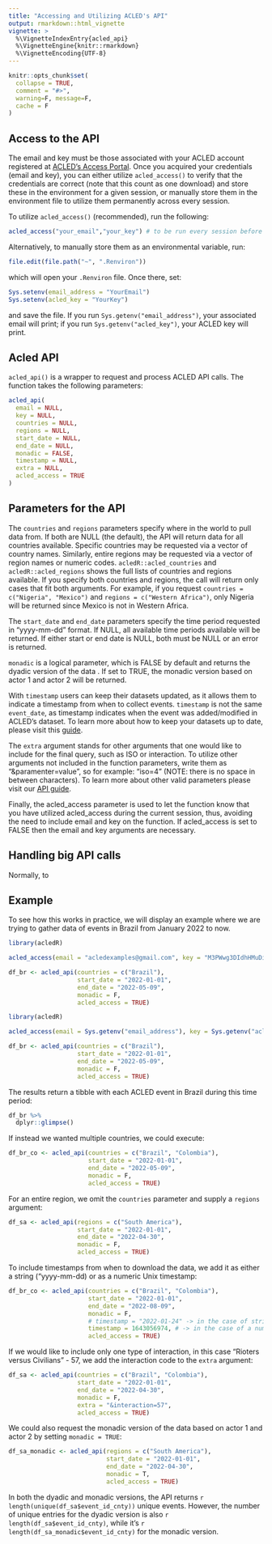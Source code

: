 ```yaml
---
title: "Accessing and Utilizing ACLED's API"
output: rmarkdown::html_vignette
vignette: >
  %\VignetteIndexEntry{acled_api}
  %\VignetteEngine{knitr::rmarkdown}
  %\VignetteEncoding{UTF-8}
---
```


```r
knitr::opts_chunk$set(
  collapse = TRUE,
  comment = "#>",
  warning=F, message=F,
  cache = F
)
```

<!-- The workflow of this package is as follows: -->

<!--   1. Validate and store your credentials with acled_access(). -->

<!--   2. Download data with acled_api(). -->

<!--   3. (Optional) Transform your data from wide form (dyadic) to long form (monadic) with acled_transform(). -->

<!--   4. (Optional) Do some basic statistics with generate_counts() and generate_movers().  -->

## Access to the API

The email and key must be those associated with your ACLED account registered at [ACLED's Access Portal](developer.acleddata.com). Once you acquired your credentials (email and key), you can either utilize `acled_access()` to verify that the credentials are correct (note that this count as one download) and store these in the environment for a given session, or manually store them in the environment file to utilize them permanently across every session.

To utilize `acled_access()` (recommended), run the following:

```r
acled_access("your_email","your_key") # to be run every session before doing an API call. 
```

Alternatively, to manually store them as an environmental variable, run:

```r
file.edit(file.path("~", ".Renviron"))
```

which will open your `.Renviron` file. Once there, set:

```r
Sys.setenv(email_address = "YourEmail")
Sys.setenv(acled_key = "YourKey")
```

and save the file. If you run `Sys.getenv("email_address")`, your associated email will print; if you run `Sys.getenv("acled_key")`, your ACLED key will print.

## Acled API

`acled_api()` is a wrapper to request and process ACLED API calls. The function takes the following parameters:

```r
acled_api(
  email = NULL,
  key = NULL,
  countries = NULL,
  regions = NULL,
  start_date = NULL,
  end_date = NULL,
  monadic = FALSE,
  timestamp = NULL,
  extra = NULL,
  acled_access = TRUE
)
```

## Parameters for the API

The `countries` and `regions` parameters specify where in the world to pull data from. If both are NULL (the default), the API will return data for all countries available. Specific countries may be requested via a vector of country names. Similarly, entire regions may be requested via a vector of region names or numeric codes. `acledR::acled_countries` and `acledR::acled_regions` shows the full lists of countries and regions available. If you specify both countries and regions, the call will return only cases that fit both arguments. For example, if you request `countries = c("Nigeria", "Mexico")` and `regions = c("Western Africa")`, only Nigeria will be returned since Mexico is not in Western Africa.

The `start_date` and `end_date` parameters specify the time period requested in "yyyy-mm-dd" format. If NULL, all available time periods available will be returned. If either start or end date is NULL, both must be NULL or an error is returned.

`monadic` is a logical parameter, which is FALSE by default and returns the dyadic version of the data . If set to TRUE, the monadic version based on actor 1 and actor 2 will be returned.

With `timestamp` users can keep their datasets updated, as it allows them to indicate a timestamp from when to collect events. `timestamp` is not the same `event_date`, as timestamp indicates when the event was added/modified in ACLED's dataset. To learn more about how to keep your datasets up to date, please visit this [guide](https://acleddata.com/acleddatanew/wp-content/uploads/dlm_uploads/2019/07/ACLED_Timestamp-Memo_Methodology-Note_6.2019.pdf).

The `extra` argument stands for other arguments that one would like to include for the final query, such as ISO or interaction. To utilize other arguments not included in the function parameters, write them as "&paramenter=value", so for example: "iso=4" (NOTE: there is no space in between characters). To learn more about other valid parameters please visit our [API guide](https://acleddata.com/acleddatanew//wp-content/uploads/dlm_uploads/2021/11/API-User-Guide_Feb2022.pdf).

Finally, the acled_access parameter is used to let the function know that you have utilized acled_access during the current session, thus, avoiding the need to include email and key on the function. If acled_access is set to FALSE then the email and key arguments are necessary.

## Handling big API calls

Normally, to 

## Example

To see how this works in practice, we will display an example where we are trying to gather data of events in Brazil from January 2022 to now.

```r
library(acledR)

acled_access(email = "acledexamples@gmail.com", key = "M3PWwg3DIdhHMuDiilp5") #  This is an example, you will need to input your credentials.

df_br <- acled_api(countries = c("Brazil"),
                   start_date = "2022-01-01",
                   end_date = "2022-05-09",
                   monadic = F,
                   acled_access = TRUE)
```

```r
library(acledR)

acled_access(email = Sys.getenv("email_address"), key = Sys.getenv("acled_key")) #  This is an example, you will need to input your credentials.

df_br <- acled_api(countries = c("Brazil"),
                   start_date = "2022-01-01",
                   end_date = "2022-05-09",
                   monadic = F,
                   acled_access = TRUE)
```

The results return a tibble with each ACLED event in Brazil during this time period:

```r
df_br %>% 
  dplyr::glimpse()
```

If instead we wanted multiple countries, we could execute:

```r
df_br_co <- acled_api(countries = c("Brazil", "Colombia"),
                      start_date = "2022-01-01",
                      end_date = "2022-05-09",
                      monadic = F,
                      acled_access = TRUE)
```

For an entire region, we omit the `countries` parameter and supply a `regions` argument:

```r
df_sa <- acled_api(regions = c("South America"),
                   start_date = "2022-01-01",
                   end_date = "2022-04-30",
                   monadic = F,
                   acled_access = TRUE)
```

To include timestamps from when to download the data, we add it as either a string ("yyyy-mm-dd) or as a numeric Unix timestamp:

```r
df_br_co <- acled_api(countries = c("Brazil", "Colombia"),
                      start_date = "2022-01-01",
                      end_date = "2022-08-09",
                      monadic = F,
                      # timestamp = "2022-01-24" -> in the case of string
                      timestamp = 1643056974, # -> in the case of a numeric Unix timestamp
                      acled_access = TRUE)
```

If we would like to include only one type of interaction, in this case "Rioters versus Civilians" - 57, we add the interaction code to the `extra` argument:

```r
df_sa <- acled_api(countries = c("Brazil", "Colombia"),
                   start_date = "2022-01-01",
                   end_date = "2022-04-30",
                   monadic = F,
                   extra = "&interaction=57",
                   acled_access = TRUE)
```

We could also request the monadic version of the data based on actor 1 and actor 2 by setting `monadic = TRUE`:

```r
df_sa_monadic <- acled_api(regions = c("South America"),
                           start_date = "2022-01-01",
                           end_date = "2022-04-30",
                           monadic = T,
                           acled_access = TRUE)
```

In both the dyadic and monadic versions, the API returns `r length(unique(df_sa$event_id_cnty))` unique events. However, the number of unique entries for the dyadic version is also `r length(df_sa$event_id_cnty)`, while it's `r length(df_sa_monadic$event_id_cnty)` for the monadic version.
